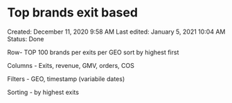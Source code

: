 # Top brands exit based

Created: December 11, 2020 9:58 AM
Last edited: January 5, 2021 10:04 AM
Status: Done

Row- TOP 100 brands per exits per GEO sort by highest first

Columns - Exits, revenue, GMV, orders, COS

Filters - GEO, timestamp (variabile dates)

Sorting - by highest exits